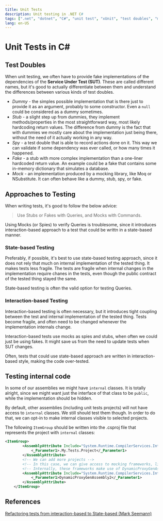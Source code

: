 ```yaml
---
title: Unit Tests
description: Unit testing in .NET C#
tags: [".net", "dotnet", "C#", "unit test", "xUnit", "test doubles", "mock", "stub", "fake"]
lang: en-US
---
```


# Unit Tests in C#

## Test Doubles

When unit testing, we often have to provide fake implementations of the
dependencies of the **Service Under Test (SUT)**. These are called different
names, but it's good to actually differentiate between them and understand the
differences between various kinds of test doubles.

- *Dummy* - the simples possible implementation that is there just to provide it
  as an argument, probably to some constructor. Even a `null` could be
  considered as a dummy sometimes.
- *Stub* - a slight step up from dummies, they implement methods/properties in
  the most straightforward way, most likely hardcoding return values. The
  difference from dummy is the fact that with dummies we mostly care about the
  implementation just being there, without the need of it actually working in
  any way.
- *Spy* - a test double that is able to record actions done on it. This way we
  can validate if some dependency was ever called, or how many times it
  happened.
- *Fake* - a stub with more complex implementation than a one-liner hardcoded
  return value. An example could be a fake that contains some in-memory
  dictionary that simulates a database.
- *Mock* - an implementation produced by a mocking library, like Moq or
  NSubstitute. It can often behave like a dummy, stub, spy, or fake.

## Approaches to Testing 

When writing tests, it's good to follow the below advice:

> Use Stubs or Fakes with Queries, and Mocks with Commands.

Using Mocks (or Spies) to verify Queries is troublesome, since it introduces
interaction-based approach to a test that could be writtn in a state-based
manner.

### State-based Testing

Preferably, if possible, it's best to use state-based testing approach, since it
does not rely that much on internal implementation of the tested thing. It makes
tests less fragile. The tests are fragile when internal changes in the
implementation require chanes in the tests, even though the public contract of
the tested thing stayed the same. 

State-based testing is often the valid option for testing Queries.

### Interaction-based Testing

Interaction-based testing is often necessary, but it introduces tight coupling
between the test and internal implementation of the tested thing. Tests become
fragile, and often need to be changed whenever the implementation internals
change.

Interaction-based tests use mocks as spies and stubs, when often we could just
be using fakes. It might save us from the need to update tests when SUT changes.

Often, tests that could use state-based approach are written in
interaction-based style, making the code over-tested.

## Testing internal code

In some of our assemblies we might have `internal` classes. It is totally
alright, since we might want just the interface of that class to be `public`,
while the implementation should be hidden.

By default, other assemblies (including unit tests projects) will not have
access to `internal` classes. We still should test them though. In order to do
that, we can opt-in to make internal classes visible to selected projects.

The following `ItemGroup` should be written into the .csproj file that represents
the project with `internal` classes:

```xml
<ItemGroup>
        <AssemblyAttribute Include="System.Runtime.CompilerServices.InternalsVisibleTo">
            <_Parameter1>.My.Tests.Project</_Parameter1>
        </AssemblyAttribute>
        <!-- We can add more projects -->
        <!-- In this case, we can give access to mocking frameworks, like Moq, or NSubstitute -->
        <!-- Internally, these frameworks make use of DynamicProxyGenAssembly2 generated by CastleProxy -->
        <AssemblyAttribute Include="System.Runtime.CompilerServices.InternalsVisibleTo">
            <_Parameter1>DynamicProxyGenAssembly2</_Parameter1>
        </AssemblyAttribute>
    </ItemGroup>
```

## References

[Refactoring tests from interaction-based to State-based (Mark
Seemann)](https://blog.ploeh.dk/2019/02/18/from-interaction-based-to-state-based-testing/)